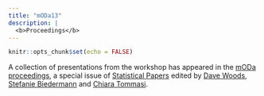 ```yaml
---
title: "mODa13"
description: |
  <b>Proceedings</b>
---
```


```r
knitr::opts_chunk$set(echo = FALSE)
```

A collection of presentations from the workshop has appeared in the [mODa proceedings](https://link.springer.com/journal/362/volumes-and-issues/64-4), a special issue of [Statistical Papers](https://www.springer.com/journal/362) edited by [Dave Woods](https://statsdavew.github.io), [Stefanie Biedermann](https://www.open.ac.uk/people/sb42774) and [Chiara Tommasi](https://www.unimi.it/en/ugov/person/chiara-tommasi). 

<!--
Currently, most papers can be found in the [online first](https://link.springer.com/journal/362/online-first) list on the journal website.
-->
<!--
Workshop participants are encouraged to submit research based on their presentations for publication in the mODa proceedings, a special issue of [Statistical Papers](https://www.springer.com/journal/362). When submitting to the journal, please select article type as "S.I. : MODA13". The special issue is edited by [Dave Woods](https://statsdavew.github.io), [Stefanie Biedermann](https://www.open.ac.uk/people/sb42774) and [Chiara Tommasi](https://www.unimi.it/en/ugov/person/chiara-tommasi). 
-->
